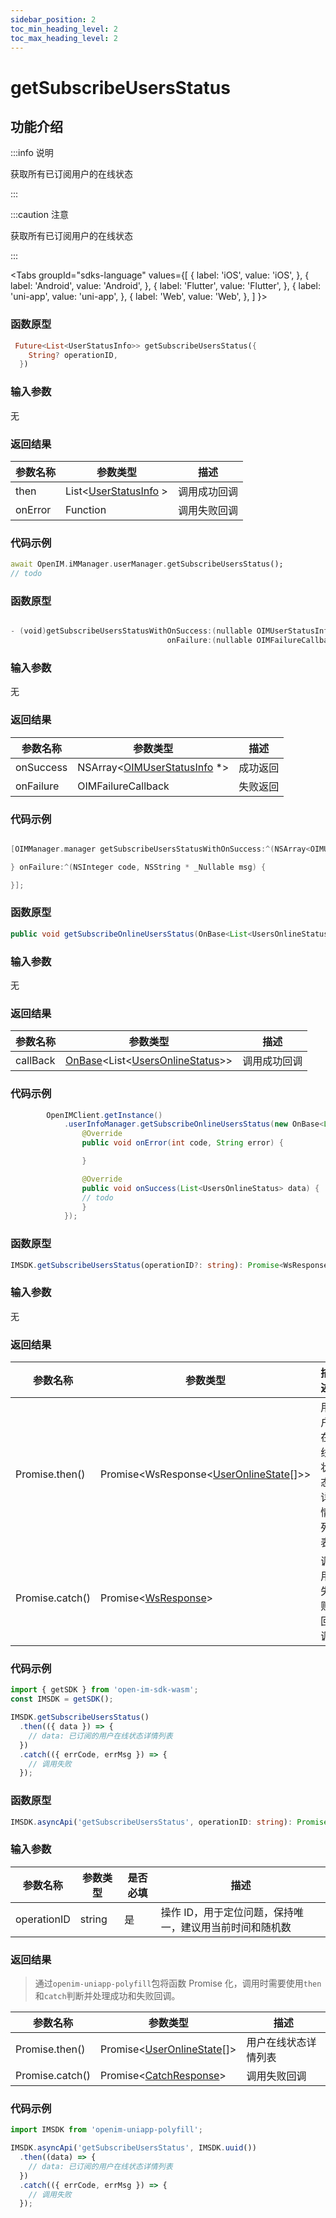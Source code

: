 ```yaml
---
sidebar_position: 2
toc_min_heading_level: 2
toc_max_heading_level: 2
---
```


# getSubscribeUsersStatus

## 功能介绍

:::info 说明

获取所有已订阅用户的在线状态

:::

:::caution 注意

获取所有已订阅用户的在线状态

:::

<Tabs
groupId="sdks-language"
values={[
{ label: 'iOS', value: 'iOS', },
{ label: 'Android', value: 'Android', },
{ label: 'Flutter', value: 'Flutter', },
{ label: 'uni-app', value: 'uni-app', },
{ label: 'Web', value: 'Web', },
]
}>

<TabItem value="Flutter">

### 函数原型

```dart showLineNumbers
 Future<List<UserStatusInfo>> getSubscribeUsersStatus({
    String? operationID,
  })
```

### 输入参数

无

### 返回结果

| 参数名称 | 参数类型              | 描述         |
| -------- | --------------------- | ------------ |
| then     | List<[UserStatusInfo](docs/sdks/class/user/userStatusInfo.mdx) > | 调用成功回调 |
| onError  | Function              | 调用失败回调 |

### 代码示例

```dart showLineNumbers
await OpenIM.iMManager.userManager.getSubscribeUsersStatus();
// todo
```

</TabItem>

<TabItem value="iOS">

### 函数原型

```swift showLineNumbers

- (void)getSubscribeUsersStatusWithOnSuccess:(nullable OIMUserStatusInfosCallback)onSuccess
                                   onFailure:(nullable OIMFailureCallback)onFailure;

```

### 输入参数

无

### 返回结果

| 参数名称  | 参数类型                                             | 描述     |
| --------- | ---------------------------------------------------- | -------- |
| onSuccess | NSArray<[OIMUserStatusInfo](docs/sdks/class/user/userStatusInfo.mdx) *>      | 成功返回 |
| onFailure | OIMFailureCallback | 失败返回 |

### 代码示例

```swift showLineNumbers

[OIMManager.manager getSubscribeUsersStatusWithOnSuccess:^(NSArray<OIMUserStatusInfo *> * _Nullable statusInfos) {

} onFailure:^(NSInteger code, NSString * _Nullable msg) {

}];

```

</TabItem>

<TabItem value="Android">

### 函数原型

```java showLineNumbers
public void getSubscribeOnlineUsersStatus(OnBase<List<UsersOnlineStatus>> callBack)
```

### 输入参数

无

### 返回结果

| 参数名称 | 参数类型                                                                                                    | 描述         |
| -------- | ----------------------------------------------------------------------------------------------------------- | ------------ |
| callBack | [OnBase](docs/sdks/callback/onBase.mdx)<List<[UsersOnlineStatus](docs/sdks/class/user/userStatusInfo.mdx)>> | 调用成功回调 |

### 代码示例

```java showLineNumbers
        OpenIMClient.getInstance()
            .userInfoManager.getSubscribeOnlineUsersStatus(new OnBase<List<UsersOnlineStatus>>() {
                @Override
                public void onError(int code, String error) {

                }

                @Override
                public void onSuccess(List<UsersOnlineStatus> data) {
                // todo
                }
            });

```

</TabItem>

<TabItem value="Web">

### 函数原型

```ts showLineNumbers
IMSDK.getSubscribeUsersStatus(operationID?: string): Promise<WsResponse<UserOnlineState[]>>
```

### 输入参数

无

### 返回结果

| 参数名称        | 参数类型                                                                           | 描述                 |
| --------------- | ---------------------------------------------------------------------------------- | -------------------- |
| Promise.then()  | Promise<WsResponse<[UserOnlineState](docs/sdks/class/user/userStatusInfo.mdx)[]>\> | 用户在线状态详情列表 |
| Promise.catch() | Promise<[WsResponse](docs/sdks/class/response.mdx)\>                               | 调用失败回调         |

### 代码示例

```js showLineNumbers
import { getSDK } from 'open-im-sdk-wasm';
const IMSDK = getSDK();

IMSDK.getSubscribeUsersStatus()
  .then(({ data }) => {
    // data: 已订阅的用户在线状态详情列表
  })
  .catch(({ errCode, errMsg }) => {
    // 调用失败
  });
```

</TabItem>

<TabItem value="uni-app">

### 函数原型

```ts showLineNumbers
IMSDK.asyncApi('getSubscribeUsersStatus', operationID: string): Promise<UserOnlineState[]>
```

### 输入参数

| 参数名称    | 参数类型 | 是否必填 | 描述                                                    |
| ----------- | -------- | -------- | ------------------------------------------------------- |
| operationID | string   | 是       | 操作 ID，用于定位问题，保持唯一，建议用当前时间和随机数 |

### 返回结果

> 通过`openim-uniapp-polyfill`包将函数 Promise 化，调用时需要使用`then`和`catch`判断并处理成功和失败回调。

| 参数名称        | 参数类型                                                               | 描述                 |
| --------------- | ---------------------------------------------------------------------- | -------------------- |
| Promise.then()  | Promise<[UserOnlineState](docs/sdks/class/user/userStatusInfo.mdx)[]\> | 用户在线状态详情列表 |
| Promise.catch() | Promise<[CatchResponse](docs/sdks/class/response.mdx)\>                | 调用失败回调         |

### 代码示例

```js showLineNumbers
import IMSDK from 'openim-uniapp-polyfill';

IMSDK.asyncApi('getSubscribeUsersStatus', IMSDK.uuid())
  .then((data) => {
    // data: 已订阅的用户在线状态详情列表
  })
  .catch(({ errCode, errMsg }) => {
    // 调用失败
  });
```

</TabItem>

</Tabs>

